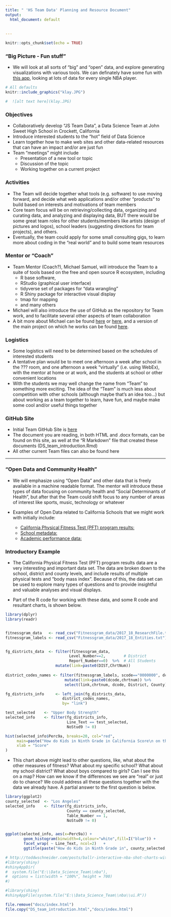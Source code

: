 ```yaml
---
title: " 'HS Team Data' Planning and Resource Document"
output:
  html_document: default
   
  
---
```


```r
knitr::opts_chunk$set(echo = TRUE)
```


 
### "Big Picture - Fun stuff"

* We will look at all sorts of "big" and "open" data, and explore generating visualizations with various tools. We can definately have some fun with [this app](http://toddwschneider.com/posts/ballr-interactive-nba-shot-charts-with-r-and-shiny/), looking at lots of data for every single NBA player.


```r
# All defaults
knitr::include_graphics("klay.JPG")

#  ![alt text here](klay.JPG) 
```


### Objectives

*  Collaboratively develop "JS Team Data", a Data Science Team at John Sweet High School in Crockett, California
*  Introduce interested students to the "hot" field of Data Science
*  Learn together how to make web sites and other data-related resources that can have an impact and/or are just fun
*  Team "meetings" might include
    *  Presentation of a new tool or topic 
    *  Discussion of the topic
    *  Working together on a current project

### Activities

*  The Team will decide together what tools (e.g. software) to use moving forward, and decide what web applications and/or other "products" to build based on interests and motivations of team members
* Core team focus will be on retrieving/collecting data, organizing and curating data, and analyzing and displaying data, BUT there would be some great team roles for other students/members like artists (design of pictures and logos), school leaders (suggesting directions for team projects), and others.
*  Eventually, the team could apply for some small consulting gigs, to learn more about coding in the "real world" and to build some team resources

### Mentor or "Coach"
*  Team Mentor (Coach?), Michael Samuel, will introduce the Team to a suite of tools based on the free and open source R ecosystem, including
     *  R base software,
     *  RStudio (graphical user interface)
     *  tidyverse set of packages for "data wrangling"
     *  R Shiny package for interactive visual display
     *  tmap for mapping
     *  and many others
*  Michael will also introduce the use of GitHub as the repository for Team work, and to facilitate several other aspects of team collaboration
* A bit more about Michael can be found [here](http://dlab.berkeley.edu/people/dr-michael-samuel) or [here](https://www.linkedin.com/in/mcsamuel/), and a version of the main project on which he works can be found [here](https://cdph.ca.gov/communityburden).

### Logistics

* Some logistics will need to be determined based on the schedules of interested students
* A tentative plan would be to meet one afternoon a week after school in the ??? room, and one afternoon a week "virtually" (i.e. using WebEx), with the mentor at home or at work, and the students at school or other convenient locations
* With the students we may well change the name from "Team" to something more exciting.  The idea of the "Team" is much less about competition with other schools (although maybe that's an idea too...) but about working as a team together to learn, have fun, and maybe make some cool and/or useful things together
   

### GitHub Site
* Initial Team GitHub Site is [here](https://github.com/mcSamuelDataSci/Data_Science_Team)
*  The document you are reading, in both HTML and .docx formats, can be found on this site, as well at the "R Markdown" file that created these documents (DS_team_introduction.Rmd)
*  All other current Team files can also be found here


***


### "Open Data and Community Health"


* We will emphasize using "Open Data" and other data that is freely available in a machine readable format.  The mentor will introduce these types of data focusing on community health and "Social Determinants of Health", but after that the Team could shift focus to any number of areas of interest like sports, music, technology or whatever 

* Examples of Open Data related to California Schools that we might work with initially include: 
    * [California Physical Fitness Test (PFT) program results:](https://www.cde.ca.gov/ta/tg/pf/pftresearch.asp)
    * [School metadata:](ttps://www.cde.ca.gov/ds/si/ds/pubschls.asp) 
    * [Academic performance data:](https://www.cde.ca.gov/ta/ac/cm/)
 
### Introductory Example

* The California Physical Fitness Test (PFT) program results data are a very interesting and important data set.  The data are broken down to the school, district and county levels, and include results of multiple physical tests and "body mass index". Because of this, the data set can be used to explore many types of questions and to provide insightful and valuable analyses and visual displays.

* Part of the R code for working with these data, and some R code and resultant charts, is shown below.  

```r
library(dplyr)
library(readr)


fitnessgram_data   <- read_csv("Fitnessgram_data/2017_18_ResearchFile.txt",na = c("", "**")) # use as needed: ,col_types="_ciiiii") 
fitnessgram_labels <- read_csv("Fitnessgram_data/2017_18_Entities.txt")


fg_districts_data  <- filter(fitnessgram_data,
                            Level_Number==2,        # District
                            Report_Number==0)  %>%  # All Students   
                      mutate(link=paste0(DIST,ChrtNum))
                                       
district_codes_names <- filter(fitnessgram_labels, scode=="0000000", dcode !="00000") %>%
                          mutate(link=paste0(dcode,chrtnum)) %>%
                          select(link,chrtnum, dcode, District, County)

fg_districts_info     <- left_join(fg_districts_data,
                         district_codes_names,
                         by= "link")

```



```r
test_selected    <- "Upper Body Strength"
selected_info    <- filter(fg_districts_info, 
                           Line_Text == test_selected, 
                           NoStud9 != 0)

hist(selected_info$Perc9a, breaks=20, col="red",
     main=paste("How do Kids in Ninth Grade in California Score\n on the",test_selected,"part\n of the Annual Fitness Test?"),cex.main=1.2,
     xlab = "Score"
)

```



* This chart above might lead to other questions, like, what about the other measures of fitness? What about my specific school? What about my school district?  What about boys compared to girls?  Can I see this on a map?  How can we know if the differences we see are "real" or just do to chance?  We could address all these questions together with the data we already have. A partial answer to the first question is below.  



```r
library(ggplot2)
county_selected  <- "Los Angeles"                         
selected_info    <- filter(fg_districts_info, 
                           County == county_selected, 
                           Table_Number == 1,
                           NoStud9 != 0)


ggplot(selected_info, aes(x=Perc9a)) + 
        geom_histogram(binwidth=4,colour="white",fill=I("blue")) +
        facet_wrap( ~ Line_Text, ncol=2)   +
        ggtitle(paste("How do Kids in Ninth Grade in", county_selected,"County Score\n on the Six Tests of the Annual Fitness Test?"))
```





<!-- regular html comment


### Beginning of Resource List

* R markdown resources:

    * https://stackoverflow.com/questions/29787850/how-do-i-add-a-url-to-r-markdown/29788494
 --> 


```r
# http://toddwschneider.com/posts/ballr-interactive-nba-shot-charts-with-r-and-shiny/
#library(shiny)
#shinyAppDir(
#  system.file("E:\\Data_Science_Team\\nba"),
#  options = list(width = "100%", height = 700)
#)
```

```r
#library(shiny)
#shinyAppFile(system.file("E:\\Data_Science_Team\\nba\\ui.R"))
```





```r
file.remove("docs/index.html")
file.copy("DS_team_introduction.html","docs/index.html")
```



